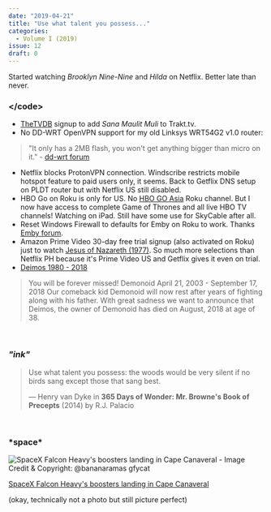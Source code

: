 ```yaml
---
date: "2019-04-21"
title: "Use what talent you possess..."
categories:
  - Volume I (2019)
issue: 12
draft: 0
---
```


Started watching *Brooklyn Nine-Nine* and *Hilda* on Netflix. Better late than never.

### &lt;/code&gt;
- [TheTVDB][1] signup to add *Sana Maulit Muli* to Trakt.tv.
- No DD-WRT OpenVPN support for my old Linksys WRT54G2 v1.0 router:
> "It only has a 2MB flash, you won't get anything bigger than micro on it." - [dd-wrt forum][2]
- Netflix blocks ProtonVPN connection. Windscribe restricts mobile hotspot feature to paid users only, it seems. Back to Getflix DNS setup on PLDT router but with Netflix US still disabled.
- HBO Go on Roku is only for US. No [HBO GO Asia][3] Roku channel. But I now have access to complete Game of Thrones and all live HBO TV channels! Watching on iPad. Still have some use for SkyCable after all.
- Reset Windows Firewall to defaults for Emby on Roku to work. Thanks [Emby forum][4].
- Amazon Prime Video 30-day free trial signup (also activated on Roku) just to watch [Jesus of Nazareth (1977)][5]. So much more selections than Netflix PH because it's Prime Video US and Getflix gives it even on trial.
- [Deimos 1980 - 2018][6]
>  You will be forever missed!
Demonoid April 21, 2003 - September 17, 2018
Our comeback kid Demonoid will now rest after years of fighting along with his father.
With great sadness we want to announce that Deimos, the owner of Demonoid has died on August, 2018 at age of 38.

<br />

### *"ink"*
> Use what talent you possess: the woods would be very silent if no birds sang except those that sang best.
> 
> &mdash; Henry van Dyke in **365 Days of Wonder: Mr. Browne's Book of Precepts** (2014) by R.J. Palacio

<br />

### \***space**\*

<p class="image-caption"> 

![SpaceX Falcon Heavy's boosters landing in Cape Canaveral - Image Credit & Copyright: @bananaramas gfycat](/gifs/spacex-falcon-heavy-boosters-landing-cape-canaveral.gif "SpaceX Falcon Heavy's boosters landing in Cape Canaveral")

[SpaceX Falcon Heavy's boosters landing in Cape Canaveral][space]

(okay, technically not a photo but still picture perfect)

</p>



[space]:https://www.reddit.com/r/space/comments/bcwzp6/falcon_heavys_boosters_landing_in_cape_canaveral/
[1]:https://www.thetvdb.com/
[2]:https://forum.dd-wrt.com/phpBB2/viewtopic.php?t=141543&highlight=wrt54g2+openvpn
[3]:https://hbogoasia.ph
[4]:https://emby.media/community/index.php?/topic/50824-cannot-connect-to-server/
[5]:https://www.imdb.com/title/tt0075520
[6]:https://www.demonoid.info/commemoration/index.html
